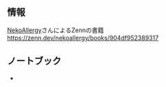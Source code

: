 <Config
  title="Reading: ネコでも分かるDeepLearningの基礎まとめ"
  published
  />

## 情報

[NekoAllergy](https://zenn.dev/nekoallergy)さんによるZennの書籍
https://zenn.dev/nekoallergy/books/904df952389317

## ノートブック

- <LinkToPath href="./practice-neural-network" />
